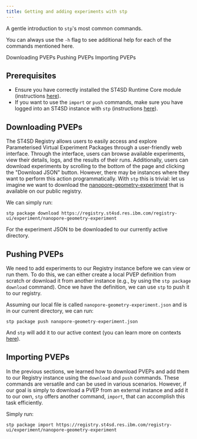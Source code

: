 ```yaml
---
title: Getting and adding experiments with stp
---
```


<!--

  Copyright IBM Inc. All Rights Reserved.
  SPDX-License-Identifier: Apache-2.0

-->

<PageDescription>

A gentle introduction to `stp`'s most common commands.

<InlineNotification kind="info">

You can always use the `-h` flag to see additional help for each of the commands
mentioned here.

</InlineNotification>

</PageDescription>

<AnchorLinks>
  <AnchorLink>Downloading PVEPs</AnchorLink>
  <AnchorLink>Pushing PVEPs</AnchorLink>
  <AnchorLink>Importing PVEPs</AnchorLink>
</AnchorLinks>

## Prerequisites

- Ensure you have correctly installed the ST4SD Runtime Core module
  (instructions [here](/#try-it-yourself)).
- If you want to use the `import` or `push` commands, make sure you have logged
  into an ST4SD instance with `stp` (instructions
  [here](/stp#logging-in-to-your-st4sd-instance)).

## Downloading PVEPs

The ST4SD Registry allows users to easily access and explore Parameterised
Virtual Experiment Packages through a user-friendly web interface. Through the
interface, users can browse available experiments, view their details, logs, and
the results of their runs. Additionally, users can download experiments by
scrolling to the bottom of the page and clicking the "Download JSON" button.
However, there may be instances where they want to perform this action
programmatically. With `stp` this is trivial: let us imagine we want to download
the
[nanopore-geometry-experiment](https://registry.st4sd.res.ibm.com/registry-ui/experiment/nanopore-geometry-experiment)
that is available on our public registry.

We can simply run:

```commandline
stp package download https://registry.st4sd.res.ibm.com/registry-ui/experiment/nanopore-geometry-experiment
```

For the experiment JSON to be downloaded to our currently active directory.

## Pushing PVEPs

We need to add experiments to our Registry instance before we can view or run
them. To do this, we can either create a local PVEP definition from scratch or
download it from another instance (e.g., by using the `stp package download`
command). Once we have the definition, we can use `stp` to push it to our
registry.

Assuming our local file is called `nanopore-geometry-experiment.json` and is in
our current directory, we can run:

```commandline
stp package push nanopore-geometry-experiment.json
```

And `stp` will add it to our active context (you can learn more on contexts
[here](/stp#working-with-contexts)).

## Importing PVEPs

In the previous sections, we learned how to download PVEPs and add them to our
Registry instance using the `download` and `push` commands. These commands are
versatile and can be used in various scenarios. However, if our goal is simply
to download a PVEP from an external instance and add it to our own, `stp` offers
another command, `import`, that can accomplish this task efficiently.

Simply run:

```commandline
stp package import https://registry.st4sd.res.ibm.com/registry-ui/experiment/nanopore-geometry-experiment
```
